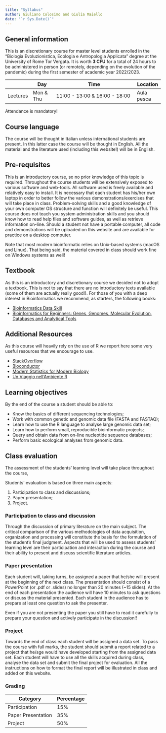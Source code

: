 ```yaml
---
title: "Syllabus"
author: Giuliano Colosimo and Giulia Maiello
date: "`r Sys.Date()`"
---
```


## General information

This is an discretionary course for master level students enrolled in the "Biologia Evoluzionistica, Ecologia e Antropologia Applicata" degree at the University of Rome Tor Vergata. It is worth **3 CFU** for a total of 24 hours to be administered in person (or remotely, depending on the evolution of the pandemic) during the first semester of academic year 2022/2023.

|          | Day       | Time                                | Location   |
|----------|-----------|-------------------------------------|------------|
| Lectures | Mon & Thu | 11:00 - 13:00  &  16:00 - 18:00     | Aula pesca |

:::{.callout-note}
Attendance is mandatory!
:::

## Course language

The course will be thought in Italian unless international students are present. In this latter case the course will be thought in English. All the material and the literature used (including this website!) will be in English.

## Pre-requisites

This is an introductory course, so no prior knowledge of this topic is required. Throughout the course students will be extensively exposed to various software and web-tools. All software used is freely available and relatively easy to install. It is necessary that each student has his/her own laptop in order to better follow the various demonstrations/exercises that will take place in class. Problem-solving skills and a good knowledge of your own computer OS structure and function will definitely be useful. This course does not teach you system administration skills and you should know how to read help files and software guides, as well as retrieve information on-line. Should a student not have a portable computer, all code and demonstrations will be uploaded on this website and are available for practice on a desktop computer.

:::{.callout-warning}
Note that most modern bioinformatic relies on Unix-based systems (macOS and Linux). That being said, the material covered in class should work fine on Windows systems as well!
:::

## Textbook

As this is an introductory and discretionary course we decided not to adopt a textbook. This is not to say that there are no introductory texts available (some of them are actually really good!). For those of you with a deep interest in Bioinformatics we recommend, as starters, the following books:

- [Bioinformatics Data Skill](https://www.oreilly.com/library/view/bioinformatics-data-skills/9781449367480/)
- [Bioinformatics for Beginners: Genes, Genomes, Molecular Evolution, Databases and Analytical Tools](https://www.sciencedirect.com/book/9780124104716/bioinformatics-for-beginners)

## Additional Resources

As this course will heavily rely on the use of R we report here some very useful resources that we encourage to use.

- [StackOverflow](https://stackoverflow.com)
- [Bioconductor](http://www.bioconductor.org)
- [Modern Statistics for Modern Biology](https://www.huber.embl.de/msmb/index.html)
- [Un Viaggio nell'Ambiente R](https://tommaso-russo.github.io/libroR/index.html)

## Learning objectives

By the end of the course a student should be able to:

-   Know the basics of different sequencing technologies;
-   Work with common genetic and genomic data file (FASTA and FASTAQ);
-   Learn how to use the R language to analyse large genomic data set;
-   Learn how to perform small, reproducible bioinformatic projects;
-   Query and obtain data from on-line nucleotide sequence databases;
-   Perform basic ecological analyses from genomic data.

## Class evaluation

The assessment of the students' learning level will take place throughout the course,  

Students' evaluation is based on three main aspects:

1. Participation to class and discussions;
2. Paper presentation;
3. Project.

### Participation to class and discussion

Through the discussion of primary literature on the main subject. The critical comparison of the various methodologies of data acquisition, organization and processing will constitute the basis for the formulation of the student's final judgment. Aspects that will be used to assess students' learning level are their participation and interaction during the course and their ability to present and discuss scientific literature articles.

### Paper presentation

Each student will, taking turns, be assigned a paper that he/she will present at the beginning of the next class. The presentation should consist of a PowerPoint (or .pdf or .slides) no longer than 20 minutes (~15 slides). At the end of each presentation the audience will have 10 minutes to ask questions or discuss the material presented. Each student in the audience has to prepare at least one question to ask the presenter.

::: {.callout-important}
Even if you are not presenting the paper you still have to read it carefully to prepare your question and actively participate in the discussion!!
:::

### Project 

Towards the end of class each student will be assigned a data set. To pass the course with full marks, the student should submit a report related to a project that he/sge would have developed starting from the assigned data set. Each student will have to use all the skills acquired during class, analyse the data set and submit the final project for evaluation. All the instructions on how to format the final report will be illustrated in class and added on this website.

### Grading

| Category              | Percentage      |
|-----------------------|-----------------|
| Participation         | 15%             |
| Paper Presentation    | 35%             |
| Project               | 50%             |



